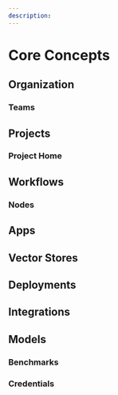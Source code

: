 ```yaml
---
description:
---
```


# Core Concepts

## Organization
### Teams

## Projects
### Project Home

## Workflows

### Nodes

## Apps
## Vector Stores
## Deployments
## Integrations
## Models
### Benchmarks
### Credentials